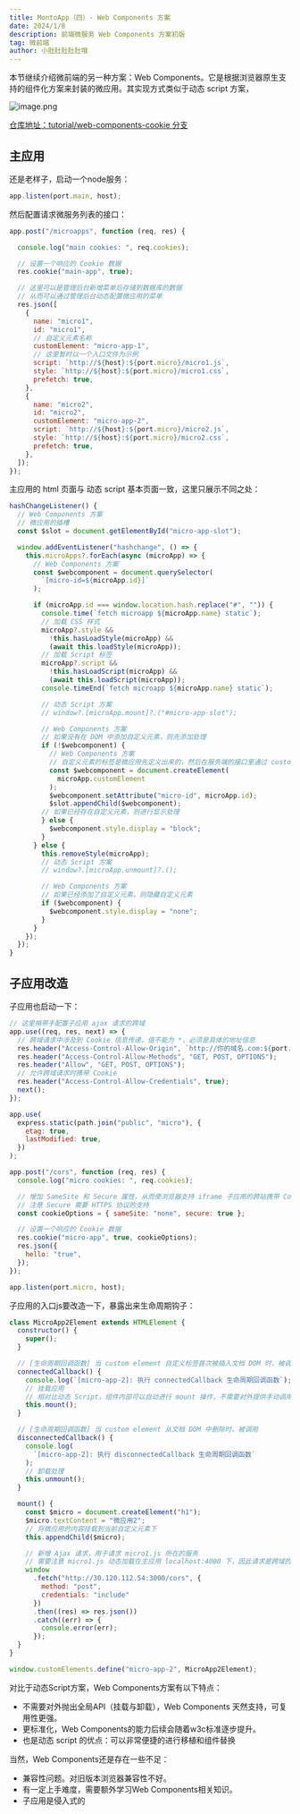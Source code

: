 ```yaml
---
title: MontoApp（四）- Web Components 方案
date: 2024/1/8
description: 前端微服务 Web Components 方案初版
tag: 微前端
author: 小肚肚肚肚肚哦
---
```



本节继续介绍微前端的另一种方案：Web Components。它是根据浏览器原生支持的组件化方案来封装的微应用。其实现方式类似于动态 script 方案，

![image.png](/images/2024-1-8/2024-1-8-4.png)

[仓库地址：tutorial/web-components-cookie 分支](https://github.com/duheng1992/monto-app/tree/tutorial/web-components-cookie)

## 主应用

还是老样子，启动一个node服务：

```js
app.listen(port.main, host);
```

然后配置请求微服务列表的接口：

```js
app.post("/microapps", function (req, res) {

  console.log("main cookies: ", req.cookies);

  // 设置一个响应的 Cookie 数据
  res.cookie("main-app", true);

  // 这里可以是管理后台新增菜单后存储到数据库的数据
  // 从而可以通过管理后台动态配置微应用的菜单
  res.json([
    {
      name: "micro1",
      id: "micro1",
      // 自定义元素名称
      customElement: "micro-app-1",
      // 这里暂时以一个入口文件为示例
      script: `http://${host}:${port.micro}/micro1.js`,
      style: `http://${host}:${port.micro}/micro1.css`,
      prefetch: true,
    },
    {
      name: "micro2",
      id: "micro2",
      customElement: "micro-app-2",
      script: `http://${host}:${port.micro}/micro2.js`,
      style: `http://${host}:${port.micro}/micro2.css`,
      prefetch: true,
    },
  ]);
});
```

主应用的 html 页面与 动态 script 基本页面一致，这里只展示不同之处：

```js
hashChangeListener() {
  // Web Components 方案
  // 微应用的插槽
  const $slot = document.getElementById("micro-app-slot");

  window.addEventListener("hashchange", () => {
    this.microApps?.forEach(async (microApp) => {
      // Web Components 方案
      const $webcomponent = document.querySelector(
        `[micro-id=${microApp.id}]`
      );

      if (microApp.id === window.location.hash.replace("#", "")) {
        console.time(`fetch microapp ${microApp.name} static`);
        // 加载 CSS 样式
        microApp?.style &&
          !this.hasLoadStyle(microApp) &&
          (await this.loadStyle(microApp));
        // 加载 Script 标签
        microApp?.script &&
          !this.hasLoadScript(microApp) &&
          (await this.loadScript(microApp));
        console.timeEnd(`fetch microapp ${microApp.name} static`);

        // 动态 Script 方案
        // window?.[microApp.mount]?.("#micro-app-slot");

        // Web Components 方案
        // 如果没有在 DOM 中添加自定义元素，则先添加处理
        if (!$webcomponent) {
          // Web Components 方案
          // 自定义元素的标签是微应用先定义出来的，然后在服务端的接口里通过 customElement 属性进行约定
          const $webcomponent = document.createElement(
            microApp.customElement
          );
          $webcomponent.setAttribute("micro-id", microApp.id);
          $slot.appendChild($webcomponent);
        // 如果已经存在自定义元素，则进行显示处理
        } else {
          $webcomponent.style.display = "block";
        }
      } else {
        this.removeStyle(microApp);
        // 动态 Script 方案
        // window?.[microApp.unmount]?.();

        // Web Components 方案
        // 如果已经添加了自定义元素，则隐藏自定义元素
        if ($webcomponent) {
          $webcomponent.style.display = "none";
        }
      }
    });
  });
}
```

## 子应用改造

子应用也启动一下：

```js
// 这里捎带手配置子应用 ajax 请求的跨域
app.use((req, res, next) => {
  // 跨域请求中涉及到 Cookie 信息传递，值不能为 *，必须是具体的地址信息
  res.header("Access-Control-Allow-Origin", `http://你的域名.com:${port.main}`);
  res.header("Access-Control-Allow-Methods", "GET, POST, OPTIONS");
  res.header("Allow", "GET, POST, OPTIONS");
  // 允许跨域请求时携带 Cookie
  res.header("Access-Control-Allow-Credentials", true);
  next();
});

app.use(
  express.static(path.join("public", "micro"), {
    etag: true,
    lastModified: true,
  })
);

app.post("/cors", function (req, res) {
  console.log("micro cookies: ", req.cookies);

  // 增加 SameSite 和 Secure 属性，从而使浏览器支持 iframe 子应用的跨站携带 Cookie
  // 注意 Secure 需要 HTTPS 协议的支持
  const cookieOptions = { sameSite: "none", secure: true };

  // 设置一个响应的 Cookie 数据
  res.cookie("micro-app", true, cookieOptions);
  res.json({
    hello: "true",
  });
});

app.listen(port.micro, host);
```

子应用的入口js要改造一下，暴露出来生命周期钩子：

```js
class MicroApp2Element extends HTMLElement {
  constructor() {
    super();
  }

  // [生命周期回调函数] 当 custom element 自定义标签首次被插入文档 DOM 时，被调用
  connectedCallback() {
    console.log(`[micro-app-2]: 执行 connectedCallback 生命周期回调函数`);
    // 挂载应用
    // 相对比动态 Script，组件内部可以自动进行 mount 操作，不需要对外提供手动调用的 mount 函数，从而防止不必要的全局属性冲突
    this.mount();
  }

  // [生命周期回调函数] 当 custom element 从文档 DOM 中删除时，被调用
  disconnectedCallback() {
    console.log(
      `[micro-app-2]: 执行 disconnectedCallback 生命周期回调函数`
    );
    // 卸载处理
    this.unmount();
  }

  mount() {
    const $micro = document.createElement("h1");
    $micro.textContent = "微应用2";
    // 将微应用的内容挂载到当前自定义元素下
    this.appendChild($micro);

    // 新增 Ajax 请求，用于请求 micro1.js 所在的服务
    // 需要注意 micro1.js 动态加载在主应用 localhost:4000 下，因此请求是跨域的
    window
      .fetch("http://30.120.112.54:3000/cors", {
        method: "post",
        credentials: "include"
      })
      .then((res) => res.json())
      .catch((err) => {
        console.error(err);
      });
  }
}

window.customElements.define("micro-app-2", MicroApp2Element);
```

对比于动态Script方案，Web Components方案有以下特点：

- 不需要对外抛出全局API（挂载与卸载），Web Components 天然支持，可复用性更强。
- 更标准化，Web Components的能力后续会随着w3c标准逐步提升。
- 也是动态 script 的优点：可以非常便捷的进行移植和组件替换

当然，Web Components还是存在一些不足：

- 兼容性问题。对旧版本浏览器兼容性不好。
- 有一定上手难度，需要额外学习Web Components相关知识。
- 子应用是侵入式的

<Giscus />
<Anchor name="MontoApp（四）- Web Components 方案" />
